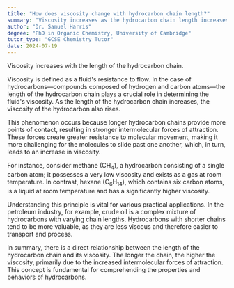 ```yaml
---
title: "How does viscosity change with hydrocarbon chain length?"
summary: "Viscosity increases as the hydrocarbon chain length increases."
author: "Dr. Samuel Harris"
degree: "PhD in Organic Chemistry, University of Cambridge"
tutor_type: "GCSE Chemistry Tutor"
date: 2024-07-19
---
```


Viscosity increases with the length of the hydrocarbon chain.

Viscosity is defined as a fluid's resistance to flow. In the case of hydrocarbons—compounds composed of hydrogen and carbon atoms—the length of the hydrocarbon chain plays a crucial role in determining the fluid's viscosity. As the length of the hydrocarbon chain increases, the viscosity of the hydrocarbon also rises.

This phenomenon occurs because longer hydrocarbon chains provide more points of contact, resulting in stronger intermolecular forces of attraction. These forces create greater resistance to molecular movement, making it more challenging for the molecules to slide past one another, which, in turn, leads to an increase in viscosity.

For instance, consider methane ($\text{CH}_4$), a hydrocarbon consisting of a single carbon atom; it possesses a very low viscosity and exists as a gas at room temperature. In contrast, hexane ($\text{C}_6\text{H}_{14}$), which contains six carbon atoms, is a liquid at room temperature and has a significantly higher viscosity.

Understanding this principle is vital for various practical applications. In the petroleum industry, for example, crude oil is a complex mixture of hydrocarbons with varying chain lengths. Hydrocarbons with shorter chains tend to be more valuable, as they are less viscous and therefore easier to transport and process.

In summary, there is a direct relationship between the length of the hydrocarbon chain and its viscosity. The longer the chain, the higher the viscosity, primarily due to the increased intermolecular forces of attraction. This concept is fundamental for comprehending the properties and behaviors of hydrocarbons.
    